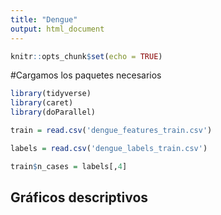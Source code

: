 ---
title: "Dengue"
output: html_document
---

```{r setup, include=FALSE}
knitr::opts_chunk$set(echo = TRUE)
```

#Cargamos los paquetes necesarios

```{r}
library(tidyverse)
library(caret)
library(doParallel)
```



```{r}
train = read.csv('dengue_features_train.csv')

labels = read.csv('dengue_labels_train.csv')

train$n_cases = labels[,4]
```

## Gráficos descriptivos